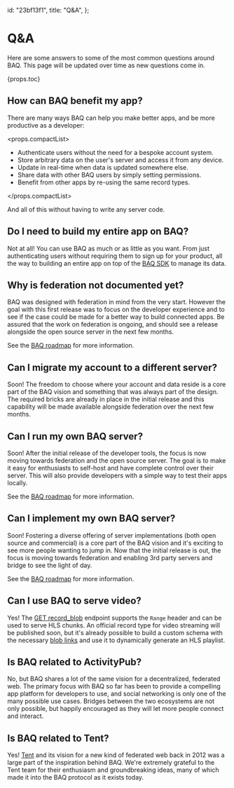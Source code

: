   id: "23bf13f1",
  title: "Q&A",
};

# Q&A

Here are some answers to some of the most common questions around BAQ. This page will be updated over time as new questions come in.

{props.toc}

## How can BAQ benefit my app?

There are many ways BAQ can help you make better apps, and be more productive as a developer:

<props.compactList>

- Authenticate users without the need for a bespoke account system.
- Store arbitrary data on the user's server and access it from any device.
- Update in real-time when data is updated somewhere else.
- Share data with other BAQ users by simply setting permissions.
- Benefit from other apps by re-using the same record types.

</props.compactList>

And all of this without having to write any server code.

## Do I need to build my entire app on BAQ?

Not at all! You can use BAQ as much or as little as you want. From just authenticating users without requiring them to sign up for your product, all the way to building an entire app on top of the [BAQ SDK](9b40fdec) to manage its data.

## Why is federation not documented yet?

BAQ was designed with federation in mind from the very start. However the goal with this first release was to focus on the developer experience and to see if the case could be made for a better way to build connected apps. Be assured that the work on federation is ongoing, and should see a release alongside the open source server in the next few months.

See the [BAQ roadmap](6e4376bd) for more information.

## Can I migrate my account to a different server?

Soon! The freedom to choose where your account and data reside is a core part of the BAQ vision and something that was always part of the design. The required bricks are already in place in the initial release and this capability will be made available alongside federation over the next few months.

## Can I run my own BAQ server?

Soon! After the initial release of the developer tools, the focus is now moving towards federation and the open source server. The goal is to make it easy for enthusiasts to self-host and have complete control over their server. This will also provide developers with a simple way to test their apps locally.

See the [BAQ roadmap](6e4376bd) for more information.

## Can I implement my own BAQ server?

Soon! Fostering a diverse offering of server implementations (both open source and commercial) is a core part of the BAQ vision and it's exciting to see more people wanting to jump in. Now that the initial release is out, the focus is moving towards federation and enabling 3rd party servers and bridge to see the light of day.

See the [BAQ roadmap](6e4376bd) for more information.

## Can I use BAQ to serve video?

Yes! The [GET record_blob](36a96563) endpoint supports the `Range` header and can be used to serve HLS chunks. An official record type for video streaming will be published soon, but it's already possible to build a custom schema with the necessary [blob links](70af90d6) and use it to dynamically generate an HLS playlist.

## Is BAQ related to ActivityPub?

No, but BAQ shares a lot of the same vision for a decentralized, federated web. The primary focus with BAQ so far has been to provide a compelling app platform for developers to use, and social networking is only one of the many possible use cases. Bridges between the two ecosystems are not only possible, but happily encouraged as they will let more people connect and interact.

## Is BAQ related to Tent?

Yes! [Tent](https://blog.p2pfoundation.net/tent-open-distributed-social-networking-protocol/2012/10/02) and its vision for a new kind of federated web back in 2012 was a large part of the inspiration behind BAQ. We're extremely grateful to the Tent team for their enthusiasm and groundbreaking ideas, many of which made it into the BAQ protocol as it exists today.
